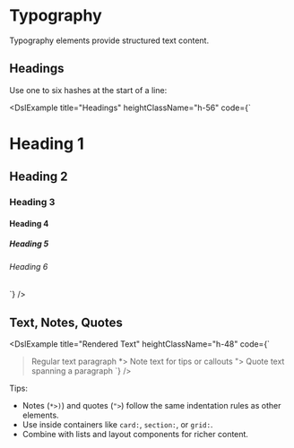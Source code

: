 
# Typography

Typography elements provide structured text content.

## Headings

Use one to six hashes at the start of a line:


<DslExample
	title="Headings"
	heightClassName="h-56"
	code={`
# Heading 1
## Heading 2
### Heading 3
#### Heading 4
##### Heading 5
###### Heading 6
`}
/>

## Text, Notes, Quotes

<DslExample
	title="Rendered Text"
	heightClassName="h-48"
	code={`
> Regular text paragraph
*> Note text for tips or callouts
"> Quote text spanning a paragraph
`}
/>

Tips:

- Notes (`*>)`) and quotes (`">`) follow the same indentation rules as other elements.
- Use inside containers like `card:`, `section:`, or `grid:`.
- Combine with lists and layout components for richer content.
